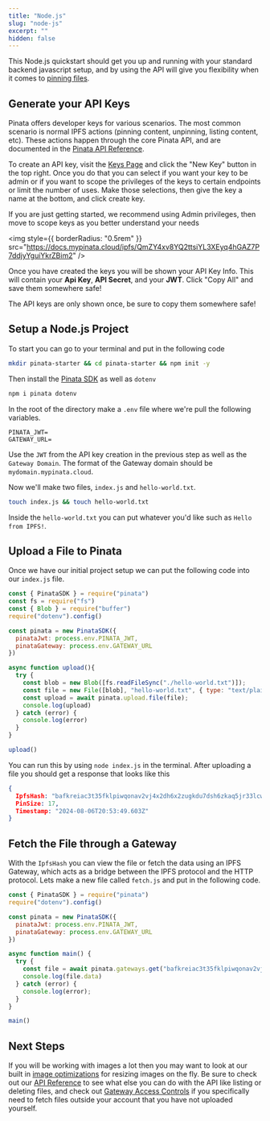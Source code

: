 ```yaml
---
title: "Node.js"
slug: "node-js"
excerpt: ""
hidden: false
---
```


This Node.js quickstart should get you up and running with your standard backend javascript setup, and by using the API will give you flexibility when it comes to [pinning files](/pinning/pinning-files).

## Generate your API Keys

Pinata offers developer keys for various scenarios. The most common scenario is normal IPFS actions (pinning content, unpinning, listing content, etc). These actions happen through the core Pinata API, and are documented in the [Pinata API Reference](ref:pinningpinfiletoipfs).

To create an API key, visit the [Keys Page](https://app.pinata.cloud/developers/keys) and click the "New Key" button in the top right. Once you do that you can select if you want your key to be admin or if you want to scope the privileges of the keys to certain endpoints or limit the number of uses. Make those selections, then give the key a name at the bottom, and click create key.

<Note>
  If you are just getting started, we recommend using Admin privileges, then
  move to scope keys as you better understand your needs
</Note>

<img
  style={{ borderRadius: "0.5rem" }}
  src="https://docs.mypinata.cloud/ipfs/QmZY4xv8YQ2ttsiYL3XEyq4hGAZ7P7ddjyYguiYkrZBim2"
/>

Once you have created the keys you will be shown your API Key Info. This will contain your **Api Key**, **API Secret**, and your **JWT**. Click "Copy All" and save them somewhere safe!

<Note>
  The API keys are only shown once, be sure to copy them somewhere safe!
</Note>

## Setup a Node.js Project

To start you can go to your terminal and put in the following code

```bash
mkdir pinata-starter && cd pinata-starter && npm init -y
```

Then install the [Pinata SDK](/ipfs-sdk) as well as `dotenv`

```bash
npm i pinata dotenv
```

In the root of the directory make a `.env` file where we're pull the following variables.

```
PINATA_JWT=
GATEWAY_URL=
```

Use the `JWT` from the API key creation in the previous step as well as the `Gateway Domain`. The format of the Gateway domain should be `mydomain.mypinata.cloud`.

Now we'll make two files, `index.js` and `hello-world.txt`.

```bash
touch index.js && touch hello-world.txt
```

Inside the `hello-world.txt` you can put whatever you'd like such as `Hello from IPFS!`.

## Upload a File to Pinata

Once we have our initial project setup we can put the following code into our `index.js` file.

```javascript index.js
const { PinataSDK } = require("pinata")
const fs = require("fs")
const { Blob } = require("buffer")
require("dotenv").config()

const pinata = new PinataSDK({
  pinataJwt: process.env.PINATA_JWT,
  pinataGateway: process.env.GATEWAY_URL
})

async function upload(){
  try {
    const blob = new Blob([fs.readFileSync("./hello-world.txt")]);
    const file = new File([blob], "hello-world.txt", { type: "text/plain"})
    const upload = await pinata.upload.file(file);
    console.log(upload)
  } catch (error) {
    console.log(error)
  }
}

upload()
```

You can run this by using `node index.js` in the terminal. After uploading a file you should get a response that looks like this

```json
{
  IpfsHash: "bafkreiac3t35fklpiwqonav2vj4x2dh6x2zugkdu7dsh6zkaq5jr33lcwy",
  PinSize: 17,
  Timestamp: "2024-08-06T20:53:49.603Z"
}
```

## Fetch the File through a Gateway

With the `IpfsHash` you can view the file or fetch the data using an IPFS Gateway, which acts as a bridge between the IPFS protocol and the HTTP protocol. Lets make a new file called `fetch.js` and put in the following code.

```javascript fetch.js
const { PinataSDK } = require("pinata")
require("dotenv").config()

const pinata = new PinataSDK({
  pinataJwt: process.env.PINATA_JWT,
  pinataGateway: process.env.GATEWAY_URL
})

async function main() {
  try {
    const file = await pinata.gateways.get("bafkreiac3t35fklpiwqonav2vj4x2dh6x2zugkdu7dsh6zkaq5jr33lcwy")
    console.log(file.data)
  } catch (error) {
    console.log(error);
  }
}

main()
```

## Next Steps

If you will be working with images a lot then you may want to look at our built in [image optimizations](/gateways/image-optimizations) for resizing images on the fly. Be sure to check out our [API Reference](/api-reference/introduction) to see what else you can do with the API like listing or deleting files, and check out [Gateway Access Controls](/gateways/gateway-access-controls) if you specifically need to fetch files outside your account that you have not uploaded yourself.
